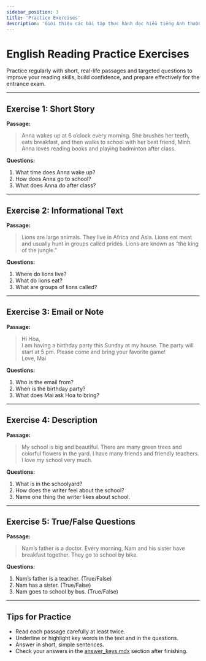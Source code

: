 ```yaml
---
sidebar_position: 3
title: 'Practice Exercises'
description: 'Giới thiệu các bài tập thực hành đọc hiểu tiếng Anh thường gặp trong đề thi tuyển sinh lớp 6 THCS chuyên.'
---
```


# English Reading Practice Exercises

Practice regularly with short, real-life passages and targeted questions to improve your reading skills, build confidence, and prepare effectively for the entrance exam.

---

## Exercise 1: Short Story

**Passage:**  
> Anna wakes up at 6 o’clock every morning. She brushes her teeth, eats breakfast, and then walks to school with her best friend, Minh. Anna loves reading books and playing badminton after class.

**Questions:**  
1. What time does Anna wake up?
2. How does Anna go to school?
3. What does Anna do after class?

---

## Exercise 2: Informational Text

**Passage:**  
> Lions are large animals. They live in Africa and Asia. Lions eat meat and usually hunt in groups called prides. Lions are known as “the king of the jungle.”

**Questions:**  
1. Where do lions live?
2. What do lions eat?
3. What are groups of lions called?

---

## Exercise 3: Email or Note

**Passage:**  
> Hi Hoa,  
> I am having a birthday party this Sunday at my house. The party will start at 5 pm. Please come and bring your favorite game!  
> Love, Mai

**Questions:**  
1. Who is the email from?
2. When is the birthday party?
3. What does Mai ask Hoa to bring?

---

## Exercise 4: Description

**Passage:**  
> My school is big and beautiful. There are many green trees and colorful flowers in the yard. I have many friends and friendly teachers. I love my school very much.

**Questions:**  
1. What is in the schoolyard?
2. How does the writer feel about the school?
3. Name one thing the writer likes about school.

---

## Exercise 5: True/False Questions

**Passage:**  
> Nam’s father is a doctor. Every morning, Nam and his sister have breakfast together. They go to school by bike.

**Questions:**  
1. Nam’s father is a teacher. (True/False)
2. Nam has a sister. (True/False)
3. Nam goes to school by bus. (True/False)

---

## Tips for Practice

- Read each passage carefully at least twice.
- Underline or highlight key words in the text and in the questions.
- Answer in short, simple sentences.
- Check your answers in the [answer_keys.mdx](./answer_keys.mdx) section after finishing.



